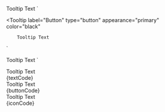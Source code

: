 
  <Tooltip label="Text" type="text" >Tooltip Text</Tooltip>
`

  <Tooltip
      label="Button"
      type="button"
      appearance="primary"
      color="black"
  >
        Tooltip Text
  </Tooltip>
`

  <Tooltip type="icon" name="logo">Tooltip Text</Tooltip>
`

<Section title="Text" contained={true} style={{ padding: "30px 0px" }}>
	<Preview wrapper={true}>
		<div style={{padding: 40}}>
			<Tooltip label="Text" type="text" >Tooltip Text</Tooltip>
		</div>
	</Preview>
	<Snippet language="js">{textCode}</Snippet>
</Section>

<Section title="Button" contained={true} style={{ padding: "30px 0px" }}>
	<Preview wrapper={true}>
		<div style={{padding: 40}}>
			<Tooltip label="Button" type="button" appearance="primary" color="black">Tooltip Text</Tooltip>
		</div>
	</Preview>
	<Snippet language="js">{buttonCode}</Snippet>
</Section>

<Section title="Icon" contained={true} style={{ padding: "30px 0px" }}>
	<Preview wrapper={true}>
		<div style={{padding: 40}}>
			<Tooltip type="icon" name="logo">Tooltip Text</Tooltip>
		</div>
	</Preview>
	<Snippet language="js">{iconCode}</Snippet>
</Section>
